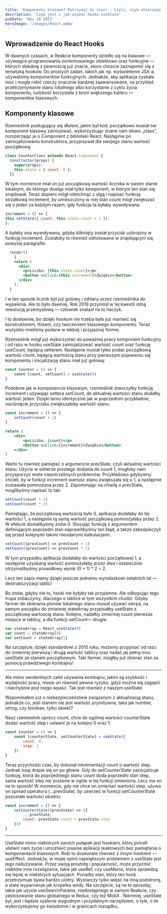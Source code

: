 ```yaml
---
title: 'Komponenty klasowe? Potrzymaj mi stan! - Czyli, czym właściwie jest ten „useState”?'
description: 'Czym jest i jak używać hooka useState'
pubDate: 'Nov 20 2023'
heroImage: '/images/React.webp'
---
```


## Wprowadzenie do React Hooks

W dawnych czasach, w Reakcie komponenty dzieliło się na klasowe — używające programowania zorientowanego obiektowo oraz funkcyjne — których składnię z pewnością już znacie, skoro chcecie zaznajomić się z tematyką hooków. Do prostych zadań, takich jak np. wyświetlenie JSX-a, używaliśmy komponentów funkcyjnych. Jednakże, aby aplikacja zyskała moc i mogła robić rzeczy znacznie bardziej zaawansowane, na przykład przetrzymywanie stanu lokalnego albo korzystanie z cyklu życia komponentu, ludzkość korzystała z broni większego kalibru — komponentów klasowych.

## Komponenty klasowe

Rzemieślnik posługujący się dłutem, jakim był kod, początkowo musiał ów komponent klasowy zainicjować, wykorzystując znane nam słowo „class”, rozszerzając je o Component z biblioteki React. Następnie po zainicjalizowaniu konstruktora, przypisywał dla swojego stanu wartość początkową:

```jsx
class CounterClass extends React.Component {
  constructor(props) {
    super(props);
    this.state = { count: 0 };
  }}
```

W tym momencie miał on już początkową wartość licznika w swoim stanie lokalnym, do którego dostęp miał tylko komponent, w którym ten stan się znajdował. Teraz dopiero mógł odetchnąć z ulgą i napisać funkcję strzałkową increment, by umieszczony w niej stan count mógł zwiększać się o jeden za każdym razem, gdy funkcja ta byłaby wywoływana:

```jsx
increment = () => {
this.setState({ count: this.state.count + 1 });
};
```

A byłaby ona wywoływana, gdyby kliknięty został przycisk uzbrojony w funkcję increment. Zostałoby to również odnotowane w znajdującym się powyżej paragrafie:

```jsx
  render()
	{
    return (
      <div>
        <p>Liczba: {this.state.count}</p>
        <button onClick={this.increment}>Zwiększ</button>
      </div>
    );
  }

```

I w ten sposób licznik był już gotowy i oddany przez rzemieślnika do wypalenia. Ale to było dawniej. Rok 2019 przyniósł w tej kwestii istną rewolucję przemysłową — człowiek znalazł na to haczyk.

I to dosłownie, bo dzięki hookom nie trzeba było już martwić się konstruktorem, thisem, czy tworzeniem klasowego komponentu. Teraz wszystko mieliśmy podane w lekkiej i przyjaznej formie.

Rzemieślnik mógł już wykorzystać do poważnej pracy komponent funkcyjny i od razu w hooku useState zainicjalizować wartość count oraz funkcję useCount, będącą setterem. Następnie musiał tylko podać początkową wartość count, będącą wartością stanu przy pierwszym pojawieniu się komponentu i inicjalizację stanu miał już gotową:

```jsx
const Counter = () => {
	const [count, setCount] = useState(0)
}
```

Podobnie jak w komponencie klasowym, rzemieślnik stworzyłby funkcję increment i używając settera setCount, do aktualnej wartości stanu dodałby wartość jeden. Dzięki temu identycznie jak w poprzednim przykładnie, naciśnięcie przycisku zwiększałoby wartość stanu:

```jsx
const increment = () => {
	setCount(count + 1)
}

return (
	<div>
		<p>Liczba: {count}</p>
		<button onClick={increment}>Zwiększ</button>
	</div>
)
```

Warto tu również pamiętać o argumencie prevState, czyli aktualnej wartości stanu. Użycie w setterze prostego dodania do count 1, mogłoby nam przysporzyć wiele niepotrzebnych problemów. Przykładowo gdybyśmy chcieli, by w funkcji increment wartość stanu zwiększała się o 1, a następnie zostawała pomnożona przez 2. Zapominając na chwilę o prevState, moglibyśmy napisać to tak:

```jsx
setCount(count + 1)
setCount(count * 2)
```

Pamiętając, że początkową wartością było 0, aplikacja dodałaby do tej wartości 1, a następnie tą samą wartość początkową pomnożyłaby przez 2. W efekcie dostalibyśmy znów 0. Stosując funkcję z argumentem definiującym poprzedni stan naprawilibyśmy ten błąd, a także zabezpieczyli się przed kolejnymi takimi nieudanymi kalkulacjami:

```jsx
setCount((prevCount) => prevCount + 1)
setCount((prevCount) => prevCount * 2)
```

W tym przypadku aplikacja dodałaby do wartości początkowej 1, a następnie uzyskaną wartość pomnożyłaby przez dwa i ostatecznie otrzymalibyśmy prawidłowy wynik (0 + 1) * 2 = 2.

Lecz ten zapis mamy dzięki jeszcze jednemu wynalazkowi ostatnich lat — destrukturyzacji tablic!

Bo znów, gdyby nie to, hooki nie byłyby tak przyjemne. Ale odkopując tego trupa zobaczymy, dlaczego o tablice w tym wszystkim chodzi. Gdyby farmer do zbierania plonów lokalnego stanu musiał używać sierpa, na samym początku do zmiennej stateArray przypisałby useState z początkową wartością stanu. Kolejno, nadałby zmiennej count pierwsze miejsce w tablicy, a dla funkcji setCount— drugie:

```jsx
var stateArray = React.useState(0)
var count = stateArray[0]
var setCount = stateArray[1]
```

Na szczęście, dzięki standardowi z 2015 roku, możemy przypisać od razu do zmiennej pierwszą i drugą wartość tablicy oraz nadać jej pełną moc useState ze stanem początkowym. Taki farmer, mógłby już zbierać stan za pomocą prawdziwego kombajnu!

***

Ale mimo ewidentnych zalet używania kombajnu, jakim są szybkość i wydajność pracy, niesie on również pewne ryzyko, gdyż można się zagapić i niechybnie pod niego wpaść. Tak jest również z naszym useState.

Wspominałem już o niebezpieczeństwie związanym z aktualizacją stanu, jednakże co, jeśli stanem nie jest wartość prymitywna, taka jak number, string, czy boolean, tylko obiekt?

Nasz rzemieślnik oprócz count, chce do ogólnej wartości counterState dodać wartość step i ustawić je na kolejno 0 oraz 1:

```jsx
const Counter = () => {
	const [counterState, setCounterState] = useState({
		count: 0,
		step: 1
	})
}
```

Teraz przychodzi czas, by dokonał inkrementacji count o wartość step. Jednak tutaj drapie się on po głowie. Gdy do setCounterState zainicjalizuje funkcję, która do poprzedniego stanu count doda poprzedni stan step, sama wartość step nie zostanie w ogóle w tej funkcji zmieniona. Lecz ma on na to sposób! W momencie, gdy nie chce on zmieniać wartości step, używa on spread operatora (…prevState), by zawrzeć w funkcji setCounterState pozostałe wartości obiektu:

```jsx
const increment = () => {
	setCounterState((prevState) => ({
		...prevState,
		count: prevState.count + prevState.step
	}))
}
```

***

UseState mimo niektórych swoich pułapek jest hookiem, który potrafi ułatwić nam życie i umożliwić pisanie aplikacji reaktowych bez pamiętania o komponentach klasowych. Robi to doskonale również z innym hookiem — useEffect. Jednakże, w mojej opinii największym problemem z useState jest jego nadużywanie. Przez swoją prostotę i popularność, może przyćmić niektóre inne rozwiązania, takie jak useRef, czy useMemo, które sprawdzą się lepiej w niektórych sytuacjach. Ponadto stan, który ten hook przetrzymuje bywa bardzo ulotny. Wystarczy tylko wejść na inną podstronę, a state wyparowuje jak kropelka wody. Na szczęście, są na to sposoby, takie jak użycie useSearchParams, niedostępnego w samym Reakcie, czy zastosowanie stanu globalnego w Redux, czy też MobX . Niemniej, useState był, jest i będzie szalenie wygodnym i przydatnym narzędziem, o tyle, o ile wykorzystujemy go świadomie i w granicach rozsądku.